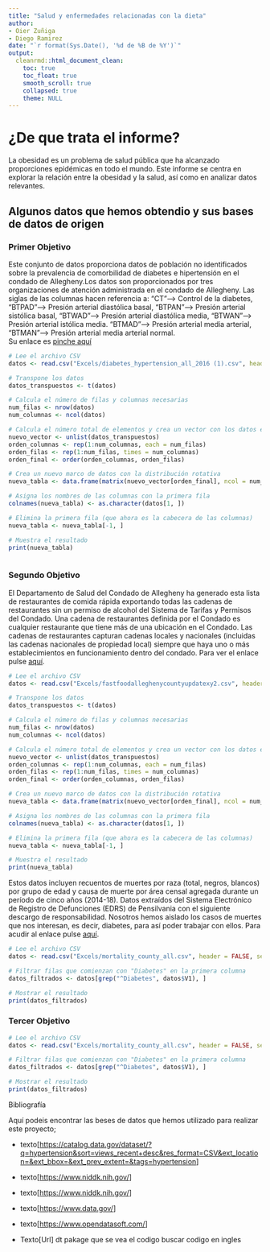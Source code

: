 ```yaml
---
title: "Salud y enfermedades relacionadas con la dieta"
author:
- Oier Zuñiga
- Diego Ramirez
date: "`r format(Sys.Date(), '%d de %B de %Y')`"
output:
  cleanrmd::html_document_clean:
    toc: true
    toc_float: true
    smooth_scroll: true
    collapsed: true
    theme: NULL
---
```


# ¿De que trata el informe?

La obesidad es un problema de salud pública que ha alcanzado proporciones epidémicas en todo el mundo. Este informe se centra en explorar la relación entre la obesidad y la salud, así como en analizar datos relevantes.

## Algunos datos que hemos obtendio y sus bases de datos de origen

### Primer Objetivo

Este conjunto de datos proporciona datos de población no identificados sobre la prevalencia de comorbilidad de diabetes e hipertensión en el condado de Allegheny.Los datos son proporcionados por tres organizaciones de atención administrada en el condado de Allegheny. Las siglas de las columnas hacen referencia a: "CT"--\> Control de la diabetes, "BTPAD"--\> Presión arterial diastólica basal, "BTPAN"--\> Presión arterial sistólica basal, "BTWAD"--\> Presión arterial diastólica media, "BTWAN"\--\> Presión arterial istólica media. "BTMAD"--\> Presión arterial media arterial, "BTMAN"--\> Presión arterial media arterial normal.\
Su enlace es [pinche aquí](https://catalog.data.gov/dataset/diabetes-hypertension-comorbidity)

```r
# Lee el archivo CSV
datos <- read.csv("Excels/diabetes_hypertension_all_2016 (1).csv", header = FALSE, sep = ";")

# Transpone los datos
datos_transpuestos <- t(datos)

# Calcula el número de filas y columnas necesarias
num_filas <- nrow(datos)
num_columnas <- ncol(datos)

# Calcula el número total de elementos y crea un vector con los datos en el orden deseado
nuevo_vector <- unlist(datos_transpuestos)
orden_columnas <- rep(1:num_columnas, each = num_filas)
orden_filas <- rep(1:num_filas, times = num_columnas)
orden_final <- order(orden_columnas, orden_filas)

# Crea un nuevo marco de datos con la distribución rotativa
nueva_tabla <- data.frame(matrix(nuevo_vector[orden_final], ncol = num_columnas, byrow = TRUE))

# Asigna los nombres de las columnas con la primera fila
colnames(nueva_tabla) <- as.character(datos[1, ])

# Elimina la primera fila (que ahora es la cabecera de las columnas)
nueva_tabla <- nueva_tabla[-1, ]

# Muestra el resultado
print(nueva_tabla)



```


### Segundo Objetivo

El Departamento de Salud del Condado de Allegheny ha generado esta lista de restaurantes de comida rápida exportando todas las cadenas de restaurantes sin un permiso de alcohol del Sistema de Tarifas y Permisos del Condado. Una cadena de restaurantes definida por el Condado es cualquier restaurante que tiene más de una ubicación en el Condado. Las cadenas de restaurantes capturan cadenas locales y nacionales (incluidas las cadenas nacionales de propiedad local) siempre que haya uno o más establecimientos en funcionamiento dentro del condado. Para ver el enlace pulse [aquí](https://catalog.data.gov/dataset/allegheny-county-fast-food-establishments#sec-dates).

```r
# Lee el archivo CSV
datos <- read.csv("Excels/fastfoodalleghenycountyupdatexy2.csv", header = FALSE, sep = ",")

# Transpone los datos
datos_transpuestos <- t(datos)

# Calcula el número de filas y columnas necesarias
num_filas <- nrow(datos)
num_columnas <- ncol(datos)

# Calcula el número total de elementos y crea un vector con los datos en el orden deseado
nuevo_vector <- unlist(datos_transpuestos)
orden_columnas <- rep(1:num_columnas, each = num_filas)
orden_filas <- rep(1:num_filas, times = num_columnas)
orden_final <- order(orden_columnas, orden_filas)

# Crea un nuevo marco de datos con la distribución rotativa
nueva_tabla <- data.frame(matrix(nuevo_vector[orden_final], ncol = num_columnas, byrow = TRUE))

# Asigna los nombres de las columnas con la primera fila
colnames(nueva_tabla) <- as.character(datos[1, ])

# Elimina la primera fila (que ahora es la cabecera de las columnas)
nueva_tabla <- nueva_tabla[-1, ]

# Muestra el resultado
print(nueva_tabla)
```

Estos datos incluyen recuentos de muertes por raza (total, negros, blancos) por grupo de edad y causa de muerte por área censal agregada durante un período de cinco años (2014-18). Datos extraídos del Sistema Electrónico de Registro de Defunciones (EDRS) de Pensilvania con el siguiente descargo de responsabilidad. Nosotros hemos aislado los casos de muertes que nos interesan, es decir, diabetes, para así poder trabajar con ellos. Para acudir al enlace pulse [aquí](https://catalog.data.gov/dataset/allegheny-county-mortality-indicators).

```r
# Lee el archivo CSV
datos <- read.csv("Excels/mortality_county_all.csv", header = FALSE, sep = ",")

# Filtrar filas que comienzan con "Diabetes" en la primera columna
datos_filtrados <- datos[grep("^Diabetes", datos$V1), ]

# Mostrar el resultado
print(datos_filtrados)

```

### Tercer Objetivo

```r
# Lee el archivo CSV
datos <- read.csv("Excels/mortality_county_all.csv", header = FALSE, sep = ",")

# Filtrar filas que comienzan con "Diabetes" en la primera columna
datos_filtrados <- datos[grep("^Diabetes", datos$V1), ]

# Mostrar el resultado
print(datos_filtrados)

```

Bibliografía

Aquí podeis encontrar las beses de datos que hemos utilizado para realizar este proyecto;

-   texto[<https://catalog.data.gov/dataset/?q=hypertension&sort=views_recent+desc&res_format=CSV&ext_location=&ext_bbox=&ext_prev_extent=&tags=hypertension>]

-   texto[<https://www.niddk.nih.gov/>]

-   texto[<https://www.niddk.nih.gov/>]

-   texto[<https://www.data.gov/>]

-   texto[<https://www.opendatasoft.com/>]

-   Texto[Url] dt pakage que se vea el codigo buscar codigo en ingles
